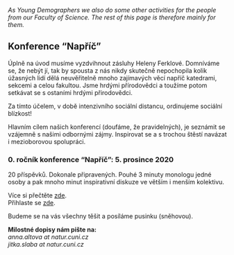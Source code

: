 *As Young Demographers we also do some other activities for the people from our Faculty of Science. The rest of this page is therefore mainly for them.*

## Konference "Napříč"
Úplně na úvod musíme vyzdvihnout zásluhy Heleny Ferklové. Domníváme se, že nebýt jí, tak by spousta z nás nikdy skutečně nepochopila kolik úžasných lidí dělá neuvěřitelně mnoho zajímavých věcí napříč katedrami, sekcemi a celou fakultou. Jsme hrdými přírodovědci a toužíme potom setkávat se s ostaními hrdými přirodovědci.  

Za tímto účelem, v době intenzivního sociální distancu, ordinujeme sociální blízkost!  

Hlavním cílem našich konferencí (doufáme, že pravidelných), je seznámit se vzájemně s našimi odbornými zájmy. Inspirovat se a s trochou štěstí navázat i mezioborovou spolupráci.  

### 0. ročník konference "Napříč": 5. prosince 2020
20 příspěvků. Dokonale připravených. Pouhé 3 minuty monologu jedné osoby a pak mnoho minut inspirativní diskuze ve větším i menším kolektivu.  

Více si přečtěte [zde](https://drive.google.com/file/d/1T7jNMGQ6CsX1BiomOitX1GN95Y3m0or4/view?usp=sharing).  
Přihlaste se [zde](https://docs.google.com/forms/d/e/1FAIpQLScmNP5Q-oHEjIB3rXSIjVWdWfxEXyUg0Fz0Pa8tvnqDzA0i8Q/viewform).

Budeme se na vás všechny těšit a posíláme pusinku (sněhovou).

**Milostné dopisy nám pište na:**  
*anna.altova at natur.cuni.cz*  
*jitka.slaba at natur.cuni.cz*
